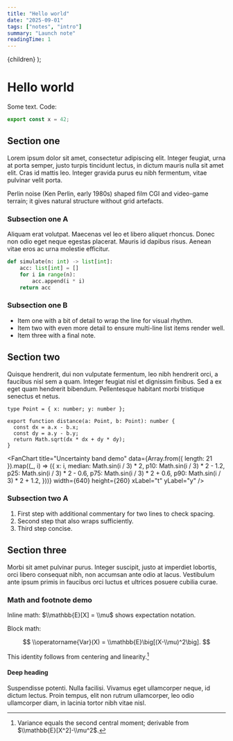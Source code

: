 ```yaml
---
title: "Hello world"
date: "2025-09-01"
tags: ["notes", "intro"]
summary: "Launch note"
readingTime: 1
---
```



  <PostLayoutWrapper frontmatter={props.frontmatter}>{children}</PostLayoutWrapper>
);

# Hello world

Some text. Code:

```ts
export const x = 42;
```

## Section one

Lorem ipsum dolor sit amet, consectetur adipiscing elit. Integer feugiat, urna at porta semper, justo turpis tincidunt lectus, in dictum mauris nulla sit amet elit. Cras id mattis leo. Integer gravida purus eu nibh fermentum, vitae pulvinar velit porta.

<Callout type="info" title="Perlin noise factoid">
  Perlin noise (Ken Perlin, early 1980s) shaped film CGI and video-game terrain; it gives natural
  structure without grid artefacts.
</Callout>

### Subsection one A

Aliquam erat volutpat. Maecenas vel leo et libero aliquet rhoncus. Donec non odio eget neque egestas placerat. Mauris id dapibus risus. Aenean vitae eros ac urna molestie efficitur.

```python
def simulate(n: int) -> list[int]:
    acc: list[int] = []
    for i in range(n):
        acc.append(i * i)
    return acc
```

### Subsection one B

- Item one with a bit of detail to wrap the line for visual rhythm.
- Item two with even more detail to ensure multi-line list items render well.
- Item three with a final note.

## Section two

Quisque hendrerit, dui non vulputate fermentum, leo nibh hendrerit orci, a faucibus nisl sem a quam. Integer feugiat nisl et dignissim finibus. Sed a ex eget quam hendrerit bibendum. Pellentesque habitant morbi tristique senectus et netus.

```tsx
type Point = { x: number; y: number };

export function distance(a: Point, b: Point): number {
  const dx = a.x - b.x;
  const dy = a.y - b.y;
  return Math.sqrt(dx * dx + dy * dy);
}
```

<FanChart
  title="Uncertainty band demo"
  data={Array.from({ length: 21 }).map((_, i) => ({
    x: i,
    median: Math.sin(i / 3) * 2,
    p10: Math.sin(i / 3) * 2 - 1.2,
    p25: Math.sin(i / 3) * 2 - 0.6,
    p75: Math.sin(i / 3) * 2 + 0.6,
    p90: Math.sin(i / 3) * 2 + 1.2,
  }))}
  width={640}
  height={260}
  xLabel="t"
  yLabel="y"
/>

### Subsection two A

1. First step with additional commentary for two lines to check spacing.
2. Second step that also wraps sufficiently.
3. Third step concise.

## Section three

Morbi sit amet pulvinar purus. Integer suscipit, justo at imperdiet lobortis, orci libero consequat nibh, non accumsan ante odio at lacus. Vestibulum ante ipsum primis in faucibus orci luctus et ultrices posuere cubilia curae.

### Math and footnote demo

Inline math: $\\mathbb{E}[X] = \\mu$ shows expectation notation.

Block math:

$$
\\operatorname{Var}(X) = \\mathbb{E}\big[(X-\\mu)^2\big].
$$

This identity follows from centering and linearity.[^var]

#### Deep heading

Suspendisse potenti. Nulla facilisi. Vivamus eget ullamcorper neque, id dictum lectus. Proin tempus, elit non rutrum ullamcorper, leo odio ullamcorper diam, in lacinia tortor nibh vitae nisl.

[^var]: Variance equals the second central moment; derivable from $\\mathbb{E}[X^2]-\\mu^2$.
